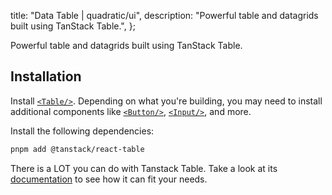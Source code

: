 
  title: "Data Table | quadratic/ui",
  description: "Powerful table and datagrids built using TanStack Table.",
};

<Title>Data Table</Title>
<Description>Powerful table and datagrids built using TanStack Table.</Description>
<ComponentPreview id="dataTable" />

## Installation
<Steps>

<StepTitle>Install [`<Table/>`](/docs/components/primitives/table#installation). Depending on what you're building, you may need to install additional components like [`<Button/>`](/docs/components/primitives/button#button), [`<Input/>`](/docs/components/primitives/input#installation), and more.</StepTitle>

<StepTitle>Install the following dependencies:</StepTitle>
<StepContent>
```bash
pnpm add @tanstack/react-table
```
</StepContent>

<StepTitle>There is a LOT you can do with Tanstack Table. Take a look at its [documentation](https://tanstack.com/table/latest/docs/introduction) to see how it can fit your needs.</StepTitle>

</Steps>

<Footer previousLabel="Context Menu" previousHref="/docs/components/patterns/context-menu" nextLabel="Date Picker" nextHref="/docs/components/patterns/date-picker" />
